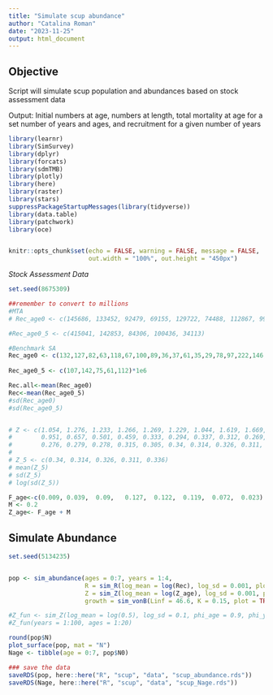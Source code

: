 ```yaml
---
title: "Simulate scup abundance"
author: "Catalina Roman"
date: "2023-11-25"
output: html_document
---
```


## Objective ####
Script will simulate scup population and abundances based on stock assessment data

Output: Initial numbers at age, numbers at length, total mortality at age for a set number of years and ages, and recruitment for a given number of years 

```r
library(learnr)
library(SimSurvey)
library(dplyr)
library(forcats)
library(sdmTMB)
library(plotly)
library(here)
library(raster)
library(stars)
suppressPackageStartupMessages(library(tidyverse))
library(data.table)
library(patchwork)
library(oce)


knitr::opts_chunk$set(echo = FALSE, warning = FALSE, message = FALSE, 
                      out.width = "100%", out.height = "450px")

```

_Stock Assessment Data_

```r
set.seed(8675309)

##remember to convert to millions
#MTA
# Rec_age0 <- c(145686, 133452, 92479, 69155, 129722, 74488, 112867, 99376, 39627, 39796, 72976, 42726, 37025, 93345,106668, 223962, 147688, 141201, 89909, 91455, 138744, 218815, 255024, 257622, 227491, 129655, 149488, 216850, 124572, 122412, 282838, 415041, 142853, 84306, 100436, 34113) 

#Rec_age0_5 <- c(415041, 142853, 84306, 100436, 34113)

#Benchmark SA 
Rec_age0 <- c(132,127,82,63,118,67,100,89,36,37,61,35,29,78,97,222,146,138,84,84,127,197,222,218,185,98,107,142,75,61,112)*1e6 
  
Rec_age0_5 <- c(107,142,75,61,112)*1e6

Rec.all<-mean(Rec_age0)
Rec<-mean(Rec_age0_5)
#sd(Rec_age0)
#sd(Rec_age0_5)


# Z <- c(1.054, 1.276, 1.233, 1.266, 1.269, 1.229, 1.044, 1.619, 1.669, 1.561, 1.855, 1.467, 1.269, 
#        0.951, 0.657, 0.501, 0.459, 0.333, 0.294, 0.337, 0.312, 0.269, 0.288, 0.287, 0.252, 0.258, 
#        0.276, 0.279, 0.278, 0.315, 0.305, 0.34, 0.314, 0.326, 0.311, 0.336)
# 
# Z_5 <- c(0.34, 0.314, 0.326, 0.311, 0.336) 
# mean(Z_5)
# sd(Z_5)
# log(sd(Z_5))

F_age<-c(0.009,	0.039,	0.09,	0.127,	0.122,	0.119,	0.072,	0.023)
M <- 0.2
Z_age<- F_age + M
```


## Simulate Abundance 
```r

set.seed(5134235)


pop <- sim_abundance(ages = 0:7, years = 1:4, 
                     R = sim_R(log_mean = log(Rec), log_sd = 0.001, plot = TRUE),  
                     Z = sim_Z(log_mean = log(Z_age), log_sd = 0.001, plot = TRUE),
                     growth = sim_vonB(Linf = 46.6, K = 0.15, plot = TRUE)) 

#Z_fun <- sim_Z(log_mean = log(0.5), log_sd = 0.1, phi_age = 0.9, phi_year = 0.9, plot = TRUE)
#Z_fun(years = 1:100, ages = 1:20)

round(pop$N)
plot_surface(pop, mat = "N")
Nage <- tibble(age = 0:7, pop$N0)


```


```r
### save the data
saveRDS(pop, here::here("R", "scup", "data", "scup_abundance.rds"))
saveRDS(Nage, here::here("R", "scup", "data", "scup_Nage.rds"))
```

